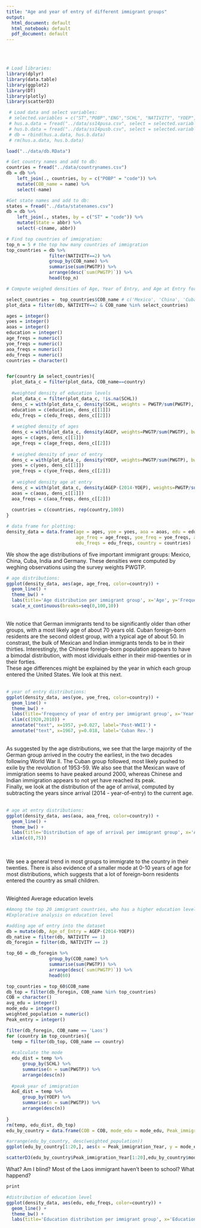 ```yaml
---
title: "Age and year of entry of different immigrant groups"
output:
  html_document: default
  html_notebook: default
  pdf_document: default
---
```

\
\


```r
# Load libraries:
library(dplyr)
library(data.table)
library(ggplot2)
library(DT)
library(plotly)
library(scatterD3)
```

```r
 # Load data and select variables:
 # selected.variables = c("ST","POBP","ENG","SCHL", "NATIVITY", "YOEP", "AGEP", "PWGTP")
 # hus.a.data = fread("../data/ss14pusa.csv", select = selected.variables)
 # hus.b.data = fread("../data/ss14pusb.csv", select = selected.variables)
 # db = rbind(hus.a.data, hus.b.data)
 # rm(hus.a.data, hus.b.data)

load("../data/db.RData")

```


```r
# Get country names and add to db:
countries = fread("../data/countrynames.csv")
db = db %>%
    left_join(., countries, by = c("POBP" = "code")) %>%
    mutate(COB_name = name) %>%
    select(-name)

#Get state names and add to db:
states = fread("../data/statenames.csv")
db = db %>% 
    left_join(., states, by = c("ST" = "code")) %>%
    mutate(State = abbr) %>%
    select(-c(name, abbr))
```


```r
# Find top countries of immigration:
top_n = 5 # the top how many countries of immigration
top_countries = db %>% 
                filter(NATIVITY==2) %>%
                group_by(COB_name) %>%
                summarise(sum(PWGTP)) %>%
                arrange(desc(`sum(PWGTP)`)) %>%
                head(top_n)
```


```r
# Compute weighed densities of Age, Year of Entry, and Age at Entry for different immigrant groups. Weighing is done using survey weights PWGTP

select_countries =  top_countries$COB_name # c('Mexico', 'China', 'Cuba', 'India', 'Germany') #
plot_data = filter(db, NATIVITY==2 & COB_name %in% select_countries)

ages = integer()
yoes = integer()
aoas = integer()
education = integer()
age_freqs = numeric()
yoe_freqs = numeric()
aoa_freqs = numeric()
edu_freqs = numeric()
countries = character()


for(country in select_countries){
  plot_data_c = filter(plot_data, COB_name==country)
  
  #weighted density of education levels
  plot_data_c = filter(plot_data_c, !is.na(SCHL))
  dens_c = with(plot_data_c, density(SCHL, weights = PWGTP/sum(PWGTP), n = 100, from = 0, to = 25))
  education = c(education, dens_c[[1]])
  edu_freqs = c(edu_freqs, dens_c[[2]])
  
  # weighed density of ages
  dens_c = with(plot_data_c, density(AGEP, weights=PWGTP/sum(PWGTP), bw=4, n=100, from=0, to=100))
  ages = c(ages, dens_c[[1]])
  age_freqs = c(age_freqs, dens_c[[2]])
  
  # weighed density of year of entry
  dens_c = with(plot_data_c, density(YOEP, weights=PWGTP/sum(PWGTP), bw=3, n=100, from=1920, to=2020))
  yoes = c(yoes, dens_c[[1]])
  yoe_freqs = c(yoe_freqs, dens_c[[2]])
  
  # weighed density age at entry
  dens_c = with(plot_data_c, density(AGEP-(2014-YOEP), weights=PWGTP/sum(PWGTP), bw=3, n=100, from=-10, to=100))
  aoas = c(aoas, dens_c[[1]])
  aoa_freqs = c(aoa_freqs, dens_c[[2]])
  
  countries = c(countries, rep(country,100))
}

# data frame for plotting:
density_data = data.frame(age = ages, yoe = yoes, aoa = aoas, edu = education,
                          age_freq = age_freqs, yoe_freq = yoe_freqs, aoa_freq = aoa_freqs,
                          edu_freqs = edu_freqs, country = countries)
```

We show the age distributions of five important immigrant groups: Mexico, China, Cuba, India and Germany. These densities were computed by weghing observations using the survey weights PWGTP.

```r

# age distributions:
ggplot(density_data, aes(age, age_freq, color=country)) + 
  geom_line() +
  theme_bw() + 
  labs(title='Age distribution per immigrant group', x='Age', y='Frequency', color='Country') +
  scale_x_continuous(breaks=seq(0,100,10))
```
\
We notice that German immigrants tend to be significantly older than other groups, with a most likely age of about 70 years old. Cuban foreign-born residents are the second oldest group, with a typical age of about 50. In constrast, the bulk of Mexican and Indian immigrants tends to be in their thirties. Interestingly, the Chinese foreign-born population appears to have a bimodal distribution, with most idividuals either in their mid-twenties or in their forties. \
These age differences might be explained by the year in which each group entered the United States. We look at this next.
\
\

 
```r
# year of entry distributions:
ggplot(density_data, aes(yoe, yoe_freq, color=country)) + 
  geom_line() +
  theme_bw() + 
  labs(title='Frequency of year of entry per immigrant group', x='Year of entry', y='Frequency', color='Country') +
  xlim(c(1920,2010)) +
  annotate("text", x=1957, y=0.027, label='Post-WWII') +
  annotate("text", x=1967, y=0.018, label='Cuban Rev.') 
```
\
As suggested by the age distributions, we see that the large majority of the German group arrived in the coutry the earliest, in the two decades following World War II. The Cuban group followed, most likely pushed to exile by the revolution of 1953-59. We also see that the Mexican wave of immigration seems to have peaked around 2000, whereas Chinese and Indian immigration appears to not yet have reached its peak.\
Finally, we look at the distribution of the age of arrival, computed by subtracting the years since arrival (2014 - year-of-entry) to the current age.
\
\


```r
# age at entry distributions:
ggplot(density_data, aes(aoa, aoa_freq, color=country)) + 
  geom_line() +
  theme_bw() + 
  labs(title='Distribution of age of arrival per immigrant group', x='Age of arrival', y='Frequency', color='Country') +
  xlim(c(0,75)) 
 
```
\
We see a general trend in most groups to immigrate to the country in their twenties. There is also evidence of a smaller mode at 0-10 years of age for most distributions, which suggests that a lot of foreign-born residents entered the country as small children.

\
Weighted Average education levels
```r
#Among the top 20 immigrant countries, who has a higher education level
#Explorative analysis on education level

#adding age of entry into the dataset
db = mutate(db, Age_of_Entry = AGEP-(2014-YOEP))
db_native = filter(db, NATIVITY == 1)
db_foregin = filter(db, NATIVITY == 2)

top_60 = db_foregin %>% 
                group_by(COB_name) %>%
                summarise(sum(PWGTP)) %>%
                arrange(desc(`sum(PWGTP)`)) %>%
                head(60)

top_countries = top_60$COB_name
db_top = filter(db_foregin, COB_name %in% top_countries)
COB = character()
avg_edu = integer()
mode_edu = integer()
weighted_population = numeric()
Peak_entry = integer()

filter(db_foregin, COB_name == 'Laos')
for (country in top_countries){
  temp = filter(db_top, COB_name == country)
  
  #calculate the mode
  edu_dist = temp %>%
      group_by(SCHL) %>%
      summarise(n = sum(PWGTP)) %>%
      arrange(desc(n))
  
  #peak year of immigration
  AoE_dist = temp %>%
      group_by(YOEP) %>%
      summarise(n = sum(PWGTP)) %>%
      arrange(desc(n))
  
}
rm(temp, edu_dist, db_top)
edu_by_country = data.frame(COB = COB, mode_edu = mode_edu, Peak_immigration_Year = Peak_entry, weighted_population = weighted_population)

#arrange(edu_by_country, desc(weighted_population))
ggplot(edu_by_country[1:20,], aes(x = Peak_immigration_Year, y = mode_edu, color = COB)) + geom_point() + geom_jitter() + theme_bw() 

scatterD3(edu_by_country$Peak_immigration_Year[1:20],edu_by_country$mode_edu[1:20], col_var = edu_by_country$COB[1:20])

```

What? Am I blind? Most of the Laos immigrant haven't been to school? What happend?

```r
print
```

```r
#distribution of education level
ggplot(density_data, aes(edu, edu_freqs, color=country)) + 
  geom_line() +
  theme_bw() + 
  labs(title='Education distribution per immigrant group', x='Education', y='Frequency', color='Country')  + scale_x_continuous(labels = c('No School Completed','Grade 2','Grade 7','12th Grade','Associate degree','Doctorate degree')) + theme(axis.text.x = element_text(angle = 45, vjust = 0.7))
```

